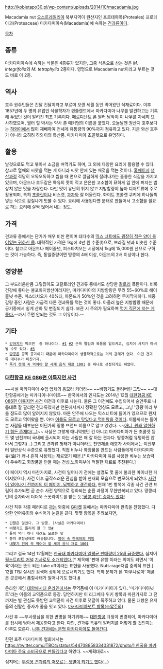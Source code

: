 http://kobietapo30.pl/wp-content/uploads/2014/10/macadamia.jpg

Macadamia nut
[[오스트레일리아]] 북부지역이 원산지인 프로테아목(Proteales) 프로테아과(Proteaceae) 마카다미아속(Macadamia)에 속하는 [[견과류]]이다.

[[목차]]
== 종류 ==
마카다미아속에 속하는 식물은 4종류가 있지만, 그중 식용으로 삼는 것은 ''M. integrifolia''와 ''M. tetraphylla'' 2종이다. 영명으로 Macadamia nut이라고 부르는 것도 바로 이 2종.

== 역사 ==
호주 원주민들은 킨달 킨달이라고 부르며 오랜 세월 동안 먹어왔던 식재료이다. 이후 1857년에 두 명의 유럽인 식물학자가 퀸즐랜드에서 마카다미아 나무를 발견하고는 기록해 두었던 것이 알려진 최초 기록이다. 페르디난트 폰 뮐러 남작이 이 나무를 자세히 묘사하였으며, 월터 힐 박사는 약사 존 매커덤의 이름을 붙였다.
오늘날엔 원산지 호주보다는 [[하와이]]에서 많이 재배하여 전세계 유통량의 90%까지 점유하고 있다. 지금 와선 호주가 아니라 오히려 하와이의 특산품. 마카다미아 초콜렛으로 유명하다.

== 활용 ==
날것으로도 먹고 볶아서 소금을 쳐먹기도 하며, 그 외에 다양한 요리에 활용할 수 있다. 참고로 열매의 씨앗을 먹는 게 아니라 씨앗 안에 있는 배젖을 먹는 것이다. [http://www.maunaloa.com/ 홈페이지] [http://www.myhawaii.kr/id_2966 생산과정]
적당히 오독오독하고 씹을 때 면으로 깔끔하게 잘려나가는 훌륭한 식감을 가지고 있으며, 아몬드나 호두같은 특유의 맛이 적고 은은한 고소함이 묘하게 입 안에 퍼지는 범상치 않은 맛을 자랑한다. 다만 맛이 유난히 튀지 않고 지방함량이 높아 디저트류에 주로 활용되며, 특히 [[초콜릿]]이나 비스켓, [[과자]]와 잘 어울린다. 화이트 초콜렛 쿠키에 하나둘씩 넣는 식으로 감질나게 맛볼 수 있다. 요리에 사용된다면 분태로 만들어서 고소함을 필요로 하는 요리에 살짝 얹어서 내는 정도.

== 가격 ==
견과류 중에서는 단가가 매우 비싼 편이며 대다수의 [https://twitter.com/wangbi5001/status/412470329907228672/photo/1 믹스 너트에도 굉장히 적은 양이 들어있는 귀하신 몸]. 대략적인 가격은 1kg에 4만 원 수준(!)으로, 브라질 넛과 비슷한 수준이다. 참고로 아몬드나 헤이즐넛, 피스타치오는 시장에서 1kg에 15,000원 선으로 구하는 것이 가능하다. 즉, 동일중량이면 땅콩의 4배 이상, 아몬드의 2배 이상이나 한다.

== 영양분 ==
그 부드러움만큼 그렇잖아도 고칼로리인 견과류 중에서도 상당한 [[칼로리]] 폭탄이다. 비록 건강에 좋다는 불포화지방산이라지만, 마카다미아의 지방함량은 무려 55~60%로 헤이즐넛 수준. 피스타치오가 40%대, 아몬드가 50%인 것을 고려하면 무지막지하다. 체중감량 중인 사람은 가급적 다른 견과류를 먹는 것이 좋다. 아울러 높은 지방함량 때문에 공기중에서 쉽게 산화 및 변질되기 쉽다. 보관 시 주의가 필요하며 [http://www.vav.kr/257625 먹기 직전에 까는 게 좋다.]--까서 주면 안되는 것도 그 이유이다.--

== 기타 ==
 * [[강아지]]가 먹으면 '''{{{#E30022 위험한 음식}}}''' 중 하나이다. [http://planbong.tistory.com/355 #1] [http://ttalgi21.khan.kr/4976 #2] 근육 떨림과 복통을 일으키고, 심지어 사지가 마비될 수도 있다. [http://planbong.tistory.com/355 #3]
 * [[땅콩]]은 콩목 콩과이기 때문에 마카다미아와 생물학적으로는 거의 관계가 없다. 이건 견과류 대다수가 마찬가지.
 * [[죽기 전에 꼭 먹어야 할 세계 음식 재료 1001]] 중 하나로 선정되기도 하였다.

=== [[대한항공 KE 086편 이륙지연 사건]] ===
~~사실 마카다미아 수입 업체의 음모라 카더라~~
~~비행기도 돌려버린 그맛~~
~~대한항공에게는 마카다이나마이트~~
한국에서의 인지도는 2014년 12월 [[대한항공 KE 086편 이륙지연 사건]] 이전과 이후로 나뉜다. 물론 그 이전에도 수입되어서 술안주로 나름대로 잘 팔리던 견과류였지만 언론에서까지 정확한 명칭도 모르고, 그냥 '땅콩'이라 부를 정도로 많이 알려지지 않았다. 마른 안주에 나오는 믹스너트에 들어가 있으므로 뭔지도 모르고 먹어왔을 뿐. 아마 [[그거 먹는 건가요|이름도 모르고 맛있다고 먹어왔을 것이다]]. 이름까지는 들어본 사람들 대부분은 어딘가의 땅콩 브랜드 이름으로 알고 있었다. ~~[https://twitter.com/wangbi5001/status/412470329907228672/photo/1 아니, 원래 알현하기 힘든 존재다(...)]~~ 사실은 그렇게 매니악했던 건 아니고 마카다미아가 든 초콜렛 등도 몇 년전부터 국내에 출시되어 아는 사람은 꽤 잘 아는 견과다. 땅콩처럼 유명하진 않아서 그렇지(...).그리고 견과류 형태가 아니더라도 천연제품 애호가 사이에서는 이전부터 일반상식 수준으로 유명했다. 직접 비누나 화장품을 만드는 사람들에게 마카다미아 유(油)가 꽤나 흔히 사용되는 재료였기 때문.[* 마카다미아 유를 사용한 비누는 보습력이 우수하고 화장품을 만들 때는 건성,노화피부에 적절한 재료로 추천된다.]

이 페이지 역시 마찬가지로, 사건이 일어나기 전에는 설명도 몇 줄에 불과한 마이너한 페이지였으나, 사건 이후 급작스러운 관심을 받아 현재의 모습으로 변모하게 되었다. [http://rigvedawiki.net/r1/wiki.php/%EB%A7%88%EC%B9%B4%EB%8B%A4%EB%AF%B8%EC%95%84?action=recall&rev=1.8 사건이 일어나기 전까지의 이 페이지. 담백하고 경건하다.] 현재 1번 항목에 각종 사건 관련 드립이 추가되면 곧 순수 사전 영역으로 정화되는 순환 과정이 무한반복되고 있다. 땅콩리턴의 승자라서 더더욱 스폿라이트를 받는 듯.[http://kr.wsj.com/posts/2014/12/11/%EB%95%85%EC%BD%A9-%EB%A6%AC%ED%84%B4-%EC%8A%B9%EC%9E%90%EB%8F%84-%EC%9E%88%EB%8B%A4-%EB%A7%88%EC%B9%B4%EB%8B%A4%EB%AF%B8%EC%95%84-%ED%8C%90%EB%A7%A4%EB%9F%89-%EA%B8%89%EC%A6%9D/ '땅콩 리턴' 승자도 있다!]

사건 직후 각종 패러디로 [[까야 제맛|까는]] 와중에 [[G마켓]] 등에서는 마카다미아 판촉을 진행했다. 다양한 언어유희와 수식어가 눈길을 끈다. 몇몇 항목을 추려보자면,

 * 긴말은 않겠다. 그 땅콩. (사실은 마카다미아)
 * 비행기도 돌리게 한 그 맛[https://38.media.tumblr.com/730e157b882b28d016f6449224f0cab7/tumblr_nginwgfOaz1t3n5zjo1_1280.png #]
 * 둘이 먹다 하나 내려도 모르는 맛
 * 봉지 포장상태로 배송됩니다. [https://twitter.com/iHerb/status/542491566867116033 영어 속 한국어의 위엄]
 * [[죽기 전에 꼭 먹어야 할 세계 음식 재료 1001|내쫓기 전에 꼭 먹어야 할 세계 음식 재료 1001]]

그리고 결국 14년 12월에는 [http://news.naver.com/main/read.nhn?mode=LSD&mid=sec&sid1=004&oid=023&aid=0002881213 한국내 마카다미아 일평균 판매량이 25배 급증했다.] 심지어 [[월스트리트 저널]] [http://blogs.wsj.com/korearealtime/2014/12/10/macadamia-sales-take-off-after-korean-air-nut-row/?mod=e2tw 기사로도 소개되었다.][* 제목에 '판매 유행'이라는 의미도 되면서 '이륙'이라는 뜻도 되는 take off이라는 표현을 사용했다. Nuts-rage처럼 중의적 표현.] 12월 11일 실시간 검색어 상위에 오르내리기도 했다. 특히 문제가 된 '마우나로아' 제품은 곳곳에서 품절사태가 일어나기도 했다.[http://www.edaily.co.kr/news/NewsRead.edy?SCD=JC21&newsid=01426806606318520&DCD=A00302&OutLnkChk=Y #]

온라인 게임 [[대항해시대 온라인]]에서는 무역품에 이 마카다미아가 있다. '마카다미아넛트'라는 이름의 교역품으로 등장. 당연하지만 이 리그베다 위키 항목과 마찬가지로 그 전까지는 별 관심도 못받던 교역품이 사건 이후로 댓글이 폭주하고 있다. 물론 대항온 유저들의 신랄한 풍자가 줄을 잇고 있다. [http://uwodb.ivyro.net/kr/main.php?id=01600183&view_comment=1 마카다미아넛트 항목(스압주의)]

사건 후 ~~부사장님을 위한 변명을 하기위해~~ [[대한항공]] 규정이 변경되어, 마카다미아를 접시에 담아서 제공한다고 한다. 다만, 견과류 특유의 알러지를 어떻게 할 것인지는 아무도 모른다. [http://en.m.wikipedia.org/wiki/Tree_nut_allergy 나무 견과에는 분명 마카다미아도 들어간다].

한편 호주 마카다미아 협회에서는 [[https://twitter.com/JTBC4/status/544708858334031872/photo/1 한국을 마카다미아 주요 소비국으로 만들겠다]]고 하였다. ~~계획대로~~

심지어는 [http://news.naver.com/main/read.nhn?mode=LPOD&mid=sec&sid1=001&oid=001&aid=0007442699&sid2=140&isYeonhapFlash=Y 부럼용 견과류의 떠오르는 샛별이 되기도 했다](...)

